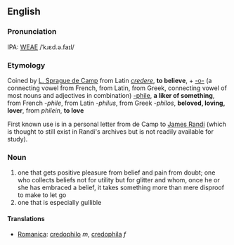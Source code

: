 ==English==

===Pronunciation===
IPA: [[WEAE]] /ˈkɹɛd.ə.faɪl/
   <!-- James Randi describes his pronunication as in as in "credulity" or "pedophile" -->

===Etymology===
Coined by [[w:L. Sprague de Camp|L. Sprague de Camp]] from Latin ''[[credere]]'', '''to believe''', + [[-o-]] (a connecting vowel from French, from Latin, from Greek, connecting vowel of most nouns and adjectives in combination) [[-phile]], '''a liker of something''', from French ''-phile'', from Latin ''-philus'', from Greek ''-philos'', '''beloved, loving, lover''', from ''philein'', '''to love'''

First known use is in a personal letter from de Camp to [[w:James Randi|James Randi]] (which is thought to still exist in Randi's archives but is not readily available for study).

===Noun===
# one that gets positive pleasure from belief and pain from doubt; one who collects beliefs not for utility but for glitter and whom, once he or she has embraced a belief, it takes something more than mere disproof to make to let go
# one that is especially gullible

====Translations====
*[[Romanica]]: [[credophilo]] ''m'', [[credophila]] ''f''